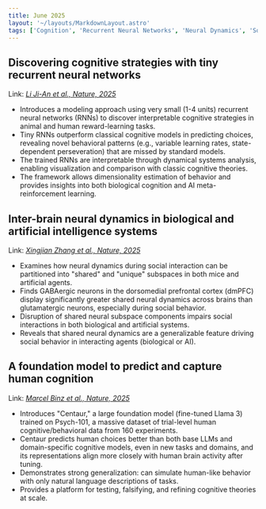 ```yaml
---
title: June 2025
layout: '~/layouts/MarkdownLayout.astro'
tags: ['Cognition', 'Recurrent Neural Networks', 'Neural Dynamics', 'Social Behavior', 'Foundation Model', 'Large Language Models']
---
```


## Discovering cognitive strategies with tiny recurrent neural networks

Link: [*Li Ji-An et al., Nature, 2025*](https://doi.org/10.1038/s41586-025-09142-4)

- Introduces a modeling approach using very small (1-4 units) recurrent neural
  networks (RNNs) to discover interpretable cognitive strategies in animal and
  human reward-learning tasks.
- Tiny RNNs outperform classical cognitive models in predicting choices,
  revealing novel behavioral patterns (e.g., variable learning rates,
  state-dependent perseveration) that are missed by standard models.
- The trained RNNs are interpretable through dynamical systems analysis,
  enabling visualization and comparison with classic cognitive theories.
- The framework allows dimensionality estimation of behavior and provides
  insights into both biological cognition and AI meta-reinforcement learning.

## Inter-brain neural dynamics in biological and artificial intelligence systems

Link: [*Xingjian Zhang et al., Nature, 2025*](https://doi.org/10.1038/s41586-025-09196-4)

- Examines how neural dynamics during social interaction can be partitioned
  into "shared" and "unique" subspaces in both mice and artificial agents.
- Finds GABAergic neurons in the dorsomedial prefrontal cortex (dmPFC)
  display significantly greater shared neural dynamics across brains than
  glutamatergic neurons, especially during social behavior.
- Disruption of shared neural subspace components impairs social interactions
  in both biological and artificial systems.
- Reveals that shared neural dynamics are a generalizable feature driving
  social behavior in interacting agents (biological or AI).

## A foundation model to predict and capture human cognition

Link: [*Marcel Binz et al., Nature, 2025*](https://doi.org/10.1038/s41586-025-09215-4)

- Introduces "Centaur," a large foundation model (fine-tuned Llama 3) trained
  on Psych-101, a massive dataset of trial-level human cognitive/behavioral
  data from 160 experiments.
- Centaur predicts human choices better than both base LLMs and domain-specific
  cognitive models, even in new tasks and domains, and its representations align
  more closely with human brain activity after tuning.
- Demonstrates strong generalization: can simulate human-like behavior with only
  natural language descriptions of tasks.
- Provides a platform for testing, falsifying, and refining cognitive theories
  at scale.
